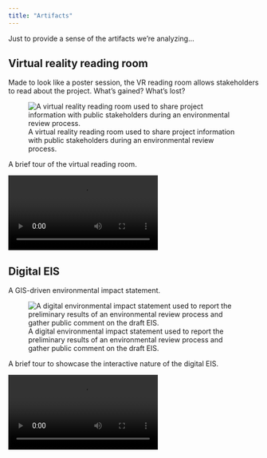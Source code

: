 ```yaml
---
title: "Artifacts"
---
```


Just to provide a sense of the artifacts we're analyzing...

## Virtual reality reading room

Made to look like a poster session, the VR reading room allows stakeholders to read about the project. What's gained? What's lost? 

![A virtual reality reading room used to share project information with
public stakeholders during an environmental review
process.](assets/virtual%20reading%20room.jpg)

A brief tour of the virtual reading room. 

![](assets/virtual-reading-room.mp4)

## Digital EIS

A GIS-driven environmental impact statement. 

![A digital environmental impact statement used to report the
preliminary results of an environmental review process and gather public
comment on the draft EIS.](assets/digitalEIS.png)

A brief tour to showcase the interactive nature of the digital EIS. 

![](assets/digital-EIS.mp4)


